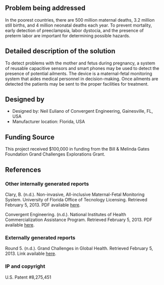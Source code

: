 {{Medical Device
|Health Topic=Maternal mortality
|Classification=Diagnosis
|Scope=Prototype
|Location=Africa, Asia, South America
|Image=Materfetal.jpg
}}
<!-- Please make sure to use the format provided below for consistency between all devices. -->
==Problem being addressed==
In the poorest countries, there are 500 million maternal deaths, 3.2 million still births, and 4 million neonatal deaths each year. To prevent mortality, early detection of preeclampsia, labor dystocia, and the presence of preterm labor are important for determining possible hazards. 

==Detailed description of the solution==
To detect problems with the mother and fetus during pregnancy, a system of reusable capacitive sensors and smart phones may be used to detect the presence of potential ailments. The device is a maternal-fetal monitoring system that aides medical personnel in decision-making. Once ailments are detected the patients may be sent to the proper facilities for treatment.

==Designed by==
*Designed by: Neil Euliano of Convergent Engineering, Gainesville, FL, USA
*Manufacturer location: Florida, USA
 
==Funding Source==
This project received $100,000 in funding from the Bill & Melinda Gates Foundation Grand Challenges Explorations Grant.

==References==
===Other internally generated reports===
Clary, B. (n.d.). Non-invasive, All-inclusive Maternal-Fetal Monitoring System. University of Florida Office of Tecnology Licensing. Retrieved February 5, 2013. PDF available [http://apps.research.ufl.edu/otl/pdf/marketing/11422.pdf here].

Convergent Engineering. (n.d.). National Institutes of Health Commercialization Assistance Program. Retrieved February 5, 2013. PDF available [http://grants.nih.gov/grants/funding/sbir_showcase/Convergent.pdf here].

===Externally generated reports===
Round 5. (n.d.). Grand Challenges in Global Health. Retrieved February 5, 2013. Link available [http://www.grandchallenges.org/Explorations/Topics/InfantMaternalTechnologies/Pages/Round5.aspx here].

===IP and copyright===
U.S. Patent #8,275,451

<!-- Add relevant categories, such as [[Category:HIV]] or [[Category:Malaria]] below this line -->